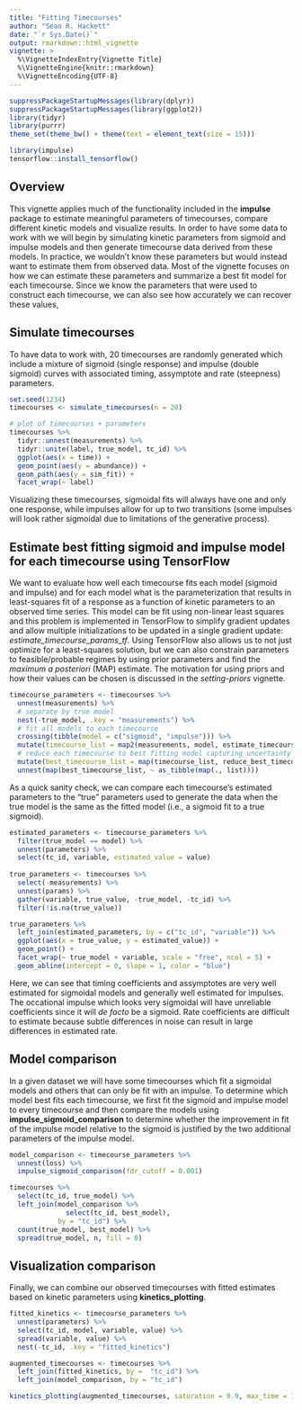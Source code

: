 ```yaml
---
title: "Fitting Timecourses"
author: "Sean R. Hackett"
date: "`r Sys.Date()`"
output: rmarkdown::html_vignette
vignette: >
  %\VignetteIndexEntry{Vignette Title}
  %\VignetteEngine{knitr::rmarkdown}
  %\VignetteEncoding{UTF-8}
---
```


```r
suppressPackageStartupMessages(library(dplyr))
suppressPackageStartupMessages(library(ggplot2))
library(tidyr)
library(purrr)
theme_set(theme_bw() + theme(text = element_text(size = 15)))

library(impulse)
tensorflow::install_tensorflow()
```

## Overview

This vignette applies much of the functionality included in the **impulse** package to estimate meaningful parameters of timecourses, compare different kinetic models and visualize results. In order to have some data to work with we will begin by simulating kinetic parameters from sigmoid and impulse models and then generate timecourse data derived from these models. In practice, we wouldn't know these parameters but would instead want to estimate them from observed data. Most of the vignette focuses on how we can estimate these parameters and summarize a best fit model for each timecourse. Since we know the parameters that were used to construct each timecourse, we can also see how accurately we can recover these values,

## Simulate timecourses

To have data to work with, 20 timecourses are randomly generated which include a mixture of sigmoid (single response) and impulse (double sigmoid) curves with associated timing, assymptote and rate (steepness) parameters.

```r
set.seed(1234)
timecourses <- simulate_timecourses(n = 20)

# plot of timecourses + parameters
timecourses %>%
  tidyr::unnest(measurements) %>%
  tidyr::unite(label, true_model, tc_id) %>%
  ggplot(aes(x = time)) +
  geom_point(aes(y = abundance)) +
  geom_path(aes(y = sim_fit)) +
  facet_wrap(~ label)
```

Visualizing these timecourses, sigmoidal fits will always have one and only one response, while impulses allow for up to two transitions (some impulses will look rather sigmoidal due to limitations of the generative process).

## Estimate best fitting sigmoid and impulse model for each timecourse using TensorFlow

We want to evaluate how well each timecourse fits each model (sigmoid and impulse) and for each model what is the parameterization that results in least-squares fit of a response as a function of kinetic parameters to an observed time series. This model can be fit using non-linear least squares and this problem is implemented in TensorFlow to simplify gradient updates and allow multiple initializations to be updated in a single gradient update: *estimate_timecourse_params_tf*. Using TensorFlow also allows us to not just optimize for a least-squares solution, but we can also constrain parameters to feasible/probable regimes by using prior parameters and find the *maximum a posteriori* (MAP) estimate. The motivation for using priors and how their values can be chosen is discussed in the *setting-priors* vignette.

```r
timecourse_parameters <- timecourses %>%
  unnest(measurements) %>%
  # separate by true model
  nest(-true_model, .key = "measurements") %>%
  # fit all models to each timecourse
  crossing(tibble(model = c("sigmoid", "impulse"))) %>%
  mutate(timecourse_list = map2(measurements, model, estimate_timecourse_params_tf, n_initializations = 50)) %>%
  # reduce each timecourse to best fitting model capturing uncertainty around the best minima
  mutate(best_timecourse_list = map(timecourse_list, reduce_best_timecourse_params, reduction_type = "loss-min")) %>%
  unnest(map(best_timecourse_list, ~ as_tibble(map(., list))))
```

As a quick sanity check, we can compare each timecourse's estimated parameters to the "true" parameters used to generate the data when the true model is the same as the fitted model (i.e., a sigmoid fit to a true sigmoid).

```r
estimated_parameters <- timecourse_parameters %>%
  filter(true_model == model) %>%
  unnest(parameters) %>%
  select(tc_id, variable, estimated_value = value)
  
true_parameters <- timecourses %>%
  select(-measurements) %>%
  unnest(params) %>%
  gather(variable, true_value, -true_model, -tc_id) %>%
  filter(!is.na(true_value))

true_parameters %>%
  left_join(estimated_parameters, by = c("tc_id", "variable")) %>%
  ggplot(aes(x = true_value, y = estimated_value)) +
  geom_point() +
  facet_wrap(~ true_model + variable, scale = "free", ncol = 5) +
  geom_abline(intercept = 0, slope = 1, color = "blue")
```

Here, we can see that timing coefficients and assymptotes are very well estimated for sigmoidal models and generally well estimated for impulses. The occational impulse which looks very sigmoidal will have unreliable coefficients since it will *de facto* be a sigmoid. Rate coefficients are difficult to estimate because subtle differences in noise can result in large differences in estimated rate.

## Model comparison

In a given dataset we will have some timecourses which fit a sigmoidal models and others that can only be fit with an impulse. To determine which model best fits each timecourse, we first fit the sigmoid and impulse model to every timecourse and then compare the models using **impulse_sigmoid_comparison** to determine whether the improvement in fit of the impulse model relative to the sigmoid is justified by the two additional parameters of the impulse model. 

```r
model_comparison <- timecourse_parameters %>%
  unnest(loss) %>%
  impulse_sigmoid_comparison(fdr_cutoff = 0.001) 

timecourses %>%
  select(tc_id, true_model) %>%
  left_join(model_comparison %>%
              select(tc_id, best_model),
            by = "tc_id") %>%
  count(true_model, best_model) %>%
  spread(true_model, n, fill = 0)
```

## Visualization comparison

Finally, we can combine our observed timecourses with fitted estimates based on kinetic parameters using **kinetics_plotting**.

```r
fitted_kinetics <- timecourse_parameters %>%
  unnest(parameters) %>%
  select(tc_id, model, variable, value) %>%
  spread(variable, value) %>%
  nest(-tc_id, .key = "fitted_kinetics")

augmented_timecourses <- timecourses %>%
  left_join(fitted_kinetics, by =  "tc_id") %>%
  left_join(model_comparison, by = "tc_id")

kinetics_plotting(augmented_timecourses, saturation = 0.9, max_time = 150, fit_timepoints = 100)
```
